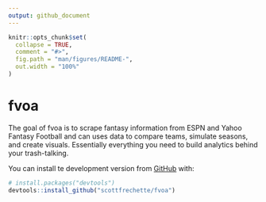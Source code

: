 ```yaml
---
output: github_document
---
```


<!-- README.md is generated from README.Rmd. Please edit that file -->

```r
knitr::opts_chunk$set(
  collapse = TRUE,
  comment = "#>",
  fig.path = "man/figures/README-",
  out.width = "100%"
)
```
# fvoa

The goal of fvoa is to scrape fantasy information from ESPN and Yahoo Fantasy Football and 
    can uses data to compare teams, simulate seasons, and create visuals. Essentially everything 
    you need to build analytics behind your trash-talking.

You can install te development version from [GitHub](https://github.com/) with:

``` r
# install.packages("devtools")
devtools::install_github("scottfrechette/fvoa")
```
